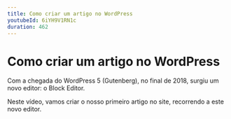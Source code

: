```yaml
---
title: Como criar um artigo no WordPress
youtubeId: 6iYH9V1RN1c
duration: 462
---
```


# Como criar um artigo no WordPress

Com a chegada do WordPress 5 (Gutenberg), no final de 2018, surgiu um novo editor: o Block Editor. 

Neste vídeo, vamos criar o nosso primeiro artigo no site, recorrendo a este novo editor.